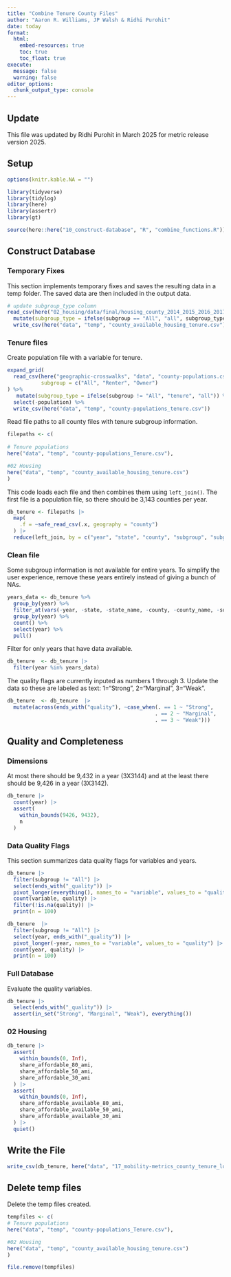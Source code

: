 ```yaml
---
title: "Combine Tenure County Files"
author: "Aaron R. Williams, JP Walsh & Ridhi Purohit"
date: today
format:
  html:
    embed-resources: true
    toc: true
    toc_float: true
execute:
  message: false
  warning: false
editor_options: 
  chunk_output_type: console
---
```

## Update 

This file was updated by Ridhi Purohit in March 2025 for metric release version 2025.

## Setup

```r
options(knitr.kable.NA = "")

```

```r
library(tidyverse)
library(tidylog)
library(here)
library(assertr)
library(gt)

source(here::here("10_construct-database", "R", "combine_functions.R"))
```

## Construct Database

### Temporary Fixes

This section implements temporary fixes and saves the resulting data in a temp folder. The saved data are then included in the output data.

```r
# update subgroup_type column
read_csv(here("02_housing/data/final/housing_county_2014_2015_2016_2017_2018_2019_2021_2022_2023_subgroups.csv")) |>
  mutate(subgroup_type = ifelse(subgroup == "All", "all", subgroup_type)) |>
  write_csv(here("data", "temp", "county_available_housing_tenure.csv"))


```


### Tenure files

Create population file with a variable for tenure. 

```r
expand_grid(
  read_csv(here("geographic-crosswalks", "data", "county-populations.csv")),
           subgroup = c("All", "Renter", "Owner")
) %>% 
   mutate(subgroup_type = ifelse(subgroup != "All", "tenure", "all")) %>% 
  select(-population) %>% 
  write_csv(here("data", "temp", "county-populations_tenure.csv"))

```

Read file paths to all county files with tenure subgroup information. 

```r

filepaths <- c(
  
# Tenure populations
here("data", "temp", "county-populations_Tenure.csv"),

#02 Housing
here("data", "temp", "county_available_housing_tenure.csv")
)


```

This code loads each file and then combines them using `left_join()`. The first file is a population file, so there should be 3,143 counties per year. 

```r

db_tenure <- filepaths |>
  map(
    .f = ~safe_read_csv(.x, geography = "county")
  ) |>
  reduce(left_join, by = c("year", "state", "county", "subgroup", "subgroup_type"))

```

### Clean file

Some subgroup information is not available for entire years. To simplify the user experience, remove these years entirely instead of giving a bunch of NAs.

```r

years_data <- db_tenure %>% 
  group_by(year) %>% 
  filter_at(vars(-year, -state, -state_name, -county, -county_name, -subgroup_type, -subgroup), any_vars(!is.na(.))) %>% 
  group_by(year) %>% 
  count() %>% 
  select(year) %>% 
  pull()

```

Filter for only years that have data available.

```r
db_tenure  <- db_tenure |>
  filter(year %in% years_data)
```

The quality flags are currently inputed as numbers 1 through 3. Update the data so these are labeled as text: 1="Strong", 2="Marginal", 3="Weak".

```r
db_tenure  <- db_tenure  |>
  mutate(across(ends_with("quality"), ~case_when(. == 1 ~ "Strong",
                                                . == 2 ~ "Marginal",
                                                . == 3 ~ "Weak")))
```


## Quality and Completeness

### Dimensions

At most there should be 9,432 in a year (3X3144) and at the least there should be 9,426 in a year (3X3142).

```r

db_tenure |>
  count(year) |>
  assert(
    within_bounds(9426, 9432),
    n
  )
```

### Data Quality Flags

This section summarizes data quality flags for variables and years.

```r
db_tenure |>
  filter(subgroup != "All") |>
  select(ends_with("_quality")) |>
  pivot_longer(everything(), names_to = "variable", values_to = "quality") |>
  count(variable, quality) |>
  filter(!is.na(quality)) |>
  print(n = 100)

db_tenure  |>
  filter(subgroup != "All") |>
  select(year, ends_with("_quality")) |>
  pivot_longer(-year, names_to = "variable", values_to = "quality") |>
  count(year, quality) |>
  print(n = 100)

```

### Full Database

Evaluate the quality variables. 

```r
db_tenure |>
  select(ends_with("_quality")) |>
  assert(in_set("Strong", "Marginal", "Weak"), everything())

```


### 02 Housing

```R
db_tenure |>
  assert(
    within_bounds(0, Inf),
    share_affordable_80_ami,
    share_affordable_50_ami,
    share_affordable_30_ami
  ) |>
  assert(
    within_bounds(0, Inf),
    share_affordable_available_80_ami,
    share_affordable_available_50_ami,
    share_affordable_available_30_ami
  ) |>
  quiet()

```

## Write the File

```r

write_csv(db_tenure, here("data", "17_mobility-metrics_county_tenure_longitudinal.csv"))
```

## Delete temp files

Delete the temp files created.

```r

tempfiles <- c(
# Tenure populations
here("data", "temp", "county-populations_Tenure.csv"),

#02 Housing
here("data", "temp", "county_available_housing_tenure.csv")
)

file.remove(tempfiles)
```

